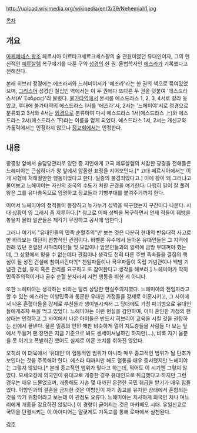 http://upload.wikimedia.org/wikipedia/en/3/39/Nehemiah1.jpg

[[목차]]
== 개요 ==
[[아케메네스 왕조]] 페르시아 아르타크세르크세스왕의 술 관원이였던 유대인이자, 그의 헌신적인 [[예루살렘]] 복구얘기를 다룬 구약 [[성경]]의 한 권. 율법학사인 [[에스라]]가 기록했다고 전해진다.

본래 히브리 정경에는 에즈라서와 느헤미야서가 '에즈라'라는 한 권의 책으로 묶여있었으며, [[그리스어]] 성경인 칠십인 역에서는 이 두 권에다 또다른 두 권을 덧붙여 '에스드라스서(Α' Έσδρας)'라 불렀다. [[불가타]]역에서 본서를 에스드라스 1, 2, 3, 4서로 갈라 놓았고, 후대에 불가타역의 에스드라스 1서를 '에즈라'서, 2서는 '느헤미야'서로 정경으로 분류되고 3서와 4서는 [[외경]]으로 분류하여 다시 에스드라스 1서(에스드라스 上)와 에스드라스 2서(에스드라스 下)라는 이름을 얻게 되었다. 에스드라스 1서, 2서는 개신교와 가톨릭에서는 인정하지 않으나 [[정교회]]에서는 인정한다.

== 내용 ==
왕중왕 앞에서 술담당관리로 있던 중 지인에게 고국 예루살렘의 처참한 광경을 전해들은 느헤미야는 근심하다가 왕 앞에서 암울한 표정을 지어보인다.[* 고대 페르시아에서는 이게 사형에 처해질만한 행동이었다고 한다. 일종의 불경죄였다고.] 이에 왕이 왜 그러냐고 물어보고 느헤미야는 자신의 조국의 수도가 처한 곤경을 얘기한다. 다행히 일이 잘 풀려 왕은 그를 유다총독으로 임명하고 장교들과 기병부대를 붙여주기까지 한다.

이어서 느헤미야의 정적들이 등장하고 누가누가 성벽을 복구했는지 구간마다 나온다. 시대 상황이 영 그래서 좀 지루하다.[* 참고로 이때 성벽을 복구하면서 언제 적들이 훼방을 놓을지 몰라 일꾼들은 제각기 무장하고 공사에 임한다.]

그러나 여기서 "유대인들의 민족 순혈주의"만 보는 것은 다분히 현대의 반유대적 사고로만 바라보는 대단히 편향적인 관점이다. 바벨론 유수에서 돌아온 유대인들은 그 지역에 원래 있던 혼혈된 사마리아인들 및 모압이나 암몬인들과의 알력에 금방 부대껴야 했는데, 그 상황에서 믿을 수 없는데다 관점이나 생각도 전혀 다른 주변 족속들을 결집의 핵심이 될 성전 건설에 참여시킨다?[* 친일파들이나 극우파들이 독립 기념관이나 백범 기념관 건설, 유지 혹은 관리를 요구하고 또 참여한다고 생각을 해보라.] 느헤미야가 딱히 민족주의적이거나 골수 순혈 분자라서 저런 행동을 취한 게 아니다.

또한 느헤미야는 생각하는 바와는 달리 상당한 현실주의자였다. 느헤미야의 전임자라고 할 수 있는 에스라는 이방민족과 통혼한 유대인 가정들을 강제로 이혼시키고, 그 사이에서 나온 혼혈아들을 강제로 부친들과 생이별시켜서 그 당대에도 가정 파괴범으로 유대인들에게조차 욕을 먹고 있었다. 느헤미야는 이런 현실을 감안하여, 이미 혼인한 가정의 현 상태는 인정하고 그 사이에서 나온 아이들은 반드시 히브리어 교육을 시킬 것을 권장하는 선에서 끝낸다. 물론 일종의 인민 재판 비슷하게 열어 지도층들을 사람들 다 보는 앞에서 두들겨 팬 장면은 지금 기준으로 봐도 센세이셔널하긴 하지만(...), 비록 자기 울분을 못 이기고 폭발하긴 했어도 실제로 이혼 조치를 취하진 않았다. 

오히려 이 대목에서 '유대인'이 혈통적인 범위가 아니라 매우 종교적인 범위가 될 단초가 보인다는 것을 주목해야 한다. 에스라 때까지만 해도 혈통을 매우 중시했지만 느헤미야는 그렇지 않았다.[* 본래 종교적인 범위가 맞다고 하는데, 적어도 이 시기엔 그렇지 않았다. 모세오경에 외국인이 유대교로 개종한 경우 유대인으로 취급했다고 하지만 그런 경우는 매우 드물었으며, 개종해도 자손 몇 대까진 온전한 국민 취급을 받기가 매우 힘들었다. 이방인과의 결혼을 금지한 것은 이방인이 자기 종교를 유지한 상태에서 혼합되는 것을 막기 위함이라고 보는데 이 관점도 오류다. 느헤미야는 치사하게 외국인 처나 며느리에게 개종을 강요하진 않았다.] 이 경향이 굳어지는 것은 마카베오 시대. 유일신교로 국민을 단결시키는 이 아이디어는 얄궂게도 기독교를 통해 로마에서 실천된다.
 
[[각주]]
